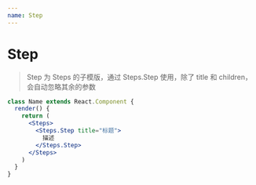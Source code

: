 ```yaml
---
name: Step
---
```



# Step

> Step 为 Steps 的子模版，通过 Steps.Step 使用，除了 title 和 children，会自动忽略其余的参数

<PropsTable of={Step} />

```jsx static
class Name extends React.Component {
  render() {
    return (
      <Steps>
        <Steps.Step title="标题">
          描述
        </Steps.Step>
      </Steps>
    )
  }
}
```
